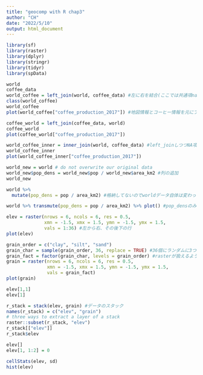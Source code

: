 ```yaml
---
title: "geocomp with R chap3"
author: "CH"
date: "2022/5/10"
output: html_document
---
```


```r
library(sf)
library(raster)
library(dplyr)
library(stringr)
library(tidyr)
library(spData)
```

```r
world
coffee_data
world_coffee = left_join(world, coffee_data) #左に右を結合(ここでは共通項name_longに依って結合.指定可能)
class(world_coffee)
world_coffee
plot(world_coffee["coffee_production_2017"]) #地図情報とコーヒー情報を元にプロット

coffee_world = left_join(coffee_data, world)
coffee_world
plot(coffee_world["coffee_production_2017"])

world_coffee_inner = inner_join(world, coffee_data) #left_joinしつつNA項を削る
world_coffee_inner
plot(world_coffee_inner["coffee_production_2017"])
```

```r
world_new = world # do not overwrite our original data
world_new$pop_dens = world_new$pop / world_new$area_km2 #列の追加
world_new

world %>% 
  mutate(pop_dens = pop / area_km2) #格納してないのでworldデータ自体は変わっていない

world %>% transmute(pop_dens = pop / area_km2) %>% plot() #pop_densのみにする(sfクラスなのでgeomは残る)
```

```r
elev = raster(nrows = 6, ncols = 6, res = 0.5,
              xmn = -1.5, xmx = 1.5, ymn = -1.5, ymx = 1.5,
              vals = 1:36) #左から右、その後下の行
plot(elev)

grain_order = c("clay", "silt", "sand")
grain_char = sample(grain_order, 36, replace = TRUE) #36個にランダムに3つをあてがう
grain_fact = factor(grain_char, levels = grain_order) #rasterが扱えるようにしてる
grain = raster(nrows = 6, ncols = 6, res = 0.5, 
               xmn = -1.5, xmx = 1.5, ymn = -1.5, ymx = 1.5,
               vals = grain_fact)
plot(grain)

elev[1,1]
elev[1]

r_stack = stack(elev, grain) #データのスタック
names(r_stack) = c("elev", "grain")
# three ways to extract a layer of a stack
raster::subset(r_stack, "elev")
r_stack[["elev"]]
r_stack$elev

elev[]
elev[1, 1:2] = 0

cellStats(elev, sd)
hist(elev)
```
